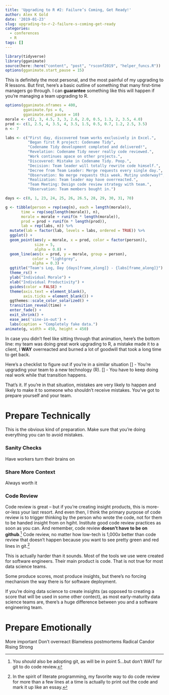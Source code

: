 ```yaml
---
title: 'Upgrading to R #2: Failure’s Coming, Get Ready!'
author: Alex K Gold
date: '2019-01-23'
slug: upgrading-to-r-2-failure-s-coming-get-ready
categories:
  - conferences
  - R
tags: []
---
```

```r
library(tidyverse)
library(gganimate)
source(here::here("content", "post", "rsconf2019", "helper_funcs.R"))
options(gganimate.start_pause = 15)
```

This is definitely the most personal, and the most painful of my upgrading to R lessons. But first, here's a basic outline of something that many first-time managers go through. I can **guarantee** something like this will happen if you're managing a team upgrading to R.

```r
options(gganimate.nframes = 400,
        gganimate.fps = 6,
        gganimate.end_pause = 10)
morale <- c(2, 3, 4.5, 3, 3, 2.6, 2.0, 0.5, 1.3, 2, 3.5, 4.0)
prod <- c(1, 2.5, 4, 3.5, 4, 3.5, 1.5, 0.5, 0.7, 1.2, 2.5, 3.5)
n <- 7

labs <- c("First day, discovered team works exclusively in Excel.",
          "Began first R project: Codename Tidy",
          "Codename Tidy development completed and delivered!",
          "Revelation: Codename Tidy never really code reviewed.",
          "Work continues apace on other projects.",
          "Discovered: Mistake in Codename Tidy. Poop.",
          "Decision: Team leader will totally rewrite code himself.",
          "Decree from Team Leader: Merge requests every single day.",
          "Observation: No merge requests this week. Mutiny underway?",
          "Realization: Team leader may have overreacted.",
          "Team Meeting: Design code review strategy with team.",
          "Observation: Team members bought in.")

days <- c(0, 1, 23, 24, 25, 26, 26.5, 28, 29, 30, 31, 70)

g <- tibble(person = rep(seq(n), each = length(morale)),
       time = rep(seq(length(morale)), n),
       morale = morale + runif(n * length(morale)),
       prod = prod + runif(n * length(prod)),
       lab = rep(labs, n)) %>%
  mutate(lab = factor(lab, levels = labs, ordered = TRUE)) %>%
  ggplot() +
  geom_point(aes(y = morale, x = prod, color = factor(person)),
             size = 5,
             alpha = 0.8) +
  geom_line(aes(x = prod, y = morale, group = person),
            color = "lightgrey",
            alpha = 0.3) +
  ggtitle("Team's Log, Day {days[frame_along]} - {labs[frame_along]}") +
  theme_rs() +
  ylab("Individual Morale") +
  xlab("Individual Productivity") +
  guides(color = FALSE) +
  theme(axis.text = element_blank(),
        axis.ticks = element_blank()) +
  ggthemes::scale_color_solarized() +
  transition_reveal(time) +
  enter_fade() +
  exit_shrink() +
  ease_aes('sine-in-out') +
  labs(caption = "Completely fake data.")
animate(g, width = 450, height = 450)
```

In case you didn't feel like sitting through that animation, here's the bottom line: my team was doing great work upgrading to R, a mistake made it to a client, I **WAY** overreacted and burned a lot of goodwill that took a long time to get back.

Here's a checklist to figure out if you're in a similar situation
 [] - You're upgrading your team to a new technology (R). 
 [] - You have to keep doing real work while that transition happens. 
 
 That's it. If you're in that situation, mistakes are very likely to happen and likely to make it to someone who shouldn't receive mistakes. You've got to prepare yourself and your team.

# Prepare Technically

This is the obvious kind of preparation. Make sure that you're doing everything you can to avoid mistakes.

### Sanity Checks
Have workers turn their brains on

### Share More Context
Always worth it

### Code Review
Code review is great -- but if you're creating insight products, this is more-or-less your last resort. And even then, I think the primary purpose of code review is to trigger thinking by the person who wrote the code, not for them to be handed insight from on hgiht.
Institute good code review practices as soon as you can. And remember, code review **doesn't have to be on github**.[^1] Code review, no matter how low-tech is 1,000*x* better than code review that doesn't happen because you want to see pretty green and red lines in git.[^2]

This is actually harder than it sounds. Most of the tools we use were created for software engineers. Their main product is code. That is not true for most data science teams.

Some produce scores, most produce insights, but there's no forcing mechanism the way there is for software deployment.

If you're doing data science to create insights (as opposed to creating a score that will be used in some other contect), as most early-maturity data science teams are, there's a huge difference between you and a software engineering team. 




# Prepare Emotionally
More important
Don't overreact
Blameless postmortems
Radical Candor
Rising Strong


[^1]: You *should* also be adopting git, as will be in point 5...but don't WAIT for git to do code review.
[^2]: In the spirit of literate programming, my favorite way to do code review for more than a few lines at a time is actually to print out the code and mark it up like an essay.

